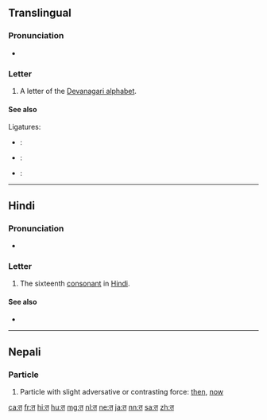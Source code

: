 {{also|तू|तॄ|ते}}
==Translingual==
{{Devanagari character info|hex=924|name=DEVANAGARI LETTER TA|image=[[File:Deva-त-order.gif|100px]]}}

===Pronunciation===
* {{IPA|/t̪ə/|lang=mul}}

===Letter===
{{mul-Deva|ta}}

# A letter of the [[Devanagari alphabet]].

====See also====
Ligatures:
* {{l|mul|sc=Deva|क्त|tr=kta}}: {{compound|lang=mul|क|त|sc=Deva|nocat=1}}
* {{l|mul|sc=Deva|त्त|tr=tta}}: {{compound|lang=mul|त|त|sc=Deva|nocat=1}}
* {{l|mul|sc=Deva|स्त्र|tr=stra}}: {{compound|lang=mul|स|त|र|sc=Deva|nocat=1}}

----

==Hindi==

===Pronunciation===
* {{IPA|[t̪ə]|lang=hi}}

===Letter===
{{head|hi|letter}}

# The sixteenth [[consonant]] in [[Hindi]].

====See also====
* {{list:Devanagari script letters/hi}}

----

==Nepali==

===Particle===
{{ne-pos|particle}}

# Particle with slight adversative or contrasting force: [[then]], [[now]]

[[ca:त]]
[[fr:त]]
[[hi:त]]
[[hu:त]]
[[mg:त]]
[[nl:त]]
[[ne:त]]
[[ja:त]]
[[nn:त]]
[[sa:त]]
[[zh:त]]